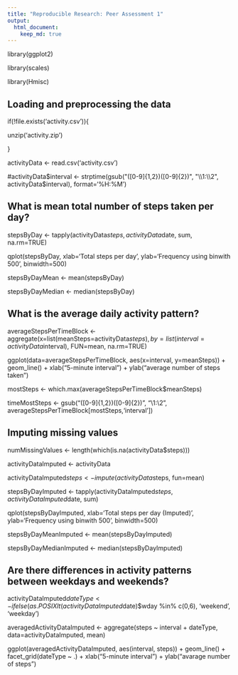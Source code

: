 ```yaml
---
title: "Reproducible Research: Peer Assessment 1"
output: 
  html_document:
    keep_md: true
---
```

library(ggplot2)

library(scales)

library(Hmisc)


## Loading and preprocessing the data
if(!file.exists('activity.csv')){
 
 unzip('activity.zip')

}

activityData <- read.csv('activity.csv')

#activityData$interval <- strptime(gsub("([0-9]{1,2})([0-9]{2})", "\\1:\\2", activityData$interval), format='%H:%M')

## What is mean total number of steps taken per day?

stepsByDay <- tapply(activityData$steps, activityData$date, sum, na.rm=TRUE)

qplot(stepsByDay, xlab='Total steps per day', ylab='Frequency using binwith 500', binwidth=500)

stepsByDayMean <- mean(stepsByDay)

stepsByDayMedian <- median(stepsByDay)

## What is the average daily activity pattern?

averageStepsPerTimeBlock <- aggregate(x=list(meanSteps=activityData$steps), by=list(interval=activityData$interval), FUN=mean, na.rm=TRUE)

ggplot(data=averageStepsPerTimeBlock, aes(x=interval, y=meanSteps)) +
    geom_line() +
    xlab("5-minute interval") +
    ylab("average number of steps taken") 

mostSteps <- which.max(averageStepsPerTimeBlock$meanSteps)

timeMostSteps <-  gsub("([0-9]{1,2})([0-9]{2})", "\\1:\\2", averageStepsPerTimeBlock[mostSteps,'interval'])


## Imputing missing values

numMissingValues <- length(which(is.na(activityData$steps)))

activityDataImputed <- activityData

activityDataImputed$steps <- impute(activityData$steps, fun=mean)

stepsByDayImputed <- tapply(activityDataImputed$steps, activityDataImputed$date, sum)

qplot(stepsByDayImputed, xlab='Total steps per day (Imputed)', ylab='Frequency using binwith 500', binwidth=500)

stepsByDayMeanImputed <- mean(stepsByDayImputed)

stepsByDayMedianImputed <- median(stepsByDayImputed)

## Are there differences in activity patterns between weekdays and weekends?

activityDataImputed$dateType <-  ifelse(as.POSIXlt(activityDataImputed$date)$wday %in% c(0,6), 'weekend', 'weekday')

averagedActivityDataImputed <- aggregate(steps ~ interval + dateType, data=activityDataImputed, mean)

ggplot(averagedActivityDataImputed, aes(interval, steps)) + 
    geom_line() + 
    facet_grid(dateType ~ .) +
    xlab("5-minute interval") + 
    ylab("avarage number of steps")
